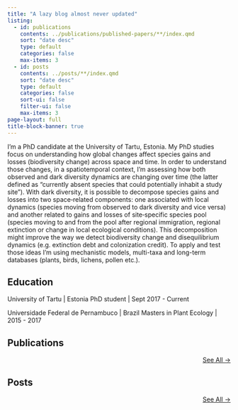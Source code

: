 ```yaml
---
title: "A lazy blog almost never updated"
listing:
  - id: publications
    contents: ../publications/published-papers/**/index.qmd
    sort: "date desc"
    type: default
    categories: false
    max-items: 3
  - id: posts
    contents: ../posts/**/index.qmd
    sort: "date desc"
    type: default
    categories: false
    sort-ui: false
    filter-ui: false
    max-items: 3
page-layout: full
title-block-banner: true
---
```


I'm a PhD candidate at the University of Tartu, Estonia. My PhD studies focus on understanding how global changes affect species gains and losses (biodiversity change) across space and time. In order to understand those changes, in a spatiotemporal context, I'm assessing how both observed and dark diversity dynamics are changing over time (the latter defined as "currently absent species that could potentially inhabit a study site"). With dark diversity, it is possible to decompose species gains and losses into two space‐related components: one associated with local dynamics (species moving from observed to dark diversity and vice versa) and another related to gains and losses of site‐specific species pool (species moving to and from the pool after regional immigration, regional extinction or change in local ecological conditions). This decomposition might improve the way we detect biodiversity change and disequilibrium dynamics (e.g. extinction debt and colonization credit). To apply and test those ideas I'm using mechanistic models, multi-taxa and long-term databases (plants, birds, lichens, pollen etc.).

## Education

University of Tartu \| Estonia PhD student \| Sept 2017 - Current

Universidade Federal de Pernambuco \| Brazil Masters in Plant Ecology \| 2015 - 2017

## Publications

::: {#publications}
:::

::: {style="text-align: right"}
[See All →](../publications)
:::

## Posts

::: {#posts}
:::

::: {style="text-align: right"}
[See All →](../posts)
:::
